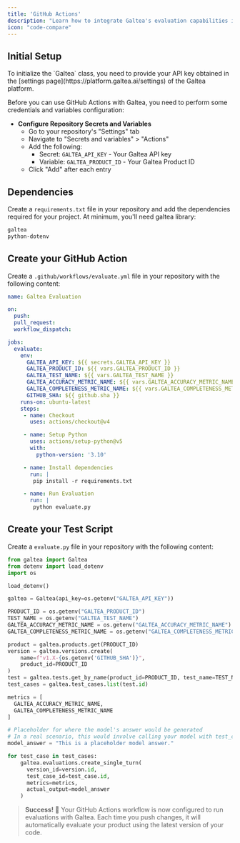 ```yaml
---
title: 'GitHub Actions'
description: "Learn how to integrate Galtea's evaluation capabilities into your GitHub Actions workflow"
icon: "code-compare"
---
```


## Initial Setup

<Note>
    To initialize the `Galtea` class, you need to provide your API key obtained in the [settings page](https://platform.galtea.ai/settings) of the Galtea platform.
</Note>


Before you can use GitHub Actions with Galtea, you need to perform some credentials and variables configuration:

- **Configure Repository Secrets and Variables**
   - Go to your repository's "Settings" tab
   - Navigate to "Secrets and variables" > "Actions"
   - Add the following:
     - Secret: `GALTEA_API_KEY` - Your Galtea API key
     - Variable: `GALTEA_PRODUCT_ID` - Your Galtea Product ID
   - Click "Add" after each entry

## Dependencies

Create a `requirements.txt` file in your repository and add the dependencies required for your project. At minimum, you'll need galtea library:

```txt requirements.txt
galtea
python-dotenv
```

## Create your GitHub Action

Create a `.github/workflows/evaluate.yml` file in your repository with the following content:

```yml .github/workflows/evaluate.yml
name: Galtea Evaluation

on:
  push:
  pull_request:
  workflow_dispatch:

jobs:
  evaluate:
    env:
      GALTEA_API_KEY: ${{ secrets.GALTEA_API_KEY }}
      GALTEA_PRODUCT_ID: ${{ vars.GALTEA_PRODUCT_ID }}
      GALTEA_TEST_NAME: ${{ vars.GALTEA_TEST_NAME }}
      GALTEA_ACCURACY_METRIC_NAME: ${{ vars.GALTEA_ACCURACY_METRIC_NAME }}
      GALTEA_COMPLETENESS_METRIC_NAME: ${{ vars.GALTEA_COMPLETENESS_METRIC_NAME }}
      GITHUB_SHA: ${{ github.sha }}
    runs-on: ubuntu-latest
    steps:
     - name: Checkout
       uses: actions/checkout@v4

     - name: Setup Python
       uses: actions/setup-python@v5
       with:
         python-version: '3.10'

     - name: Install dependencies
       run: |
        pip install -r requirements.txt

     - name: Run Evaluation
       run: |
        python evaluate.py
```

## Create your Test Script

Create a `evaluate.py` file in your repository with the following content:

```python evaluate.py
from galtea import Galtea
from dotenv import load_dotenv
import os

load_dotenv()

galtea = Galtea(api_key=os.getenv("GALTEA_API_KEY"))

PRODUCT_ID = os.getenv("GALTEA_PRODUCT_ID")
TEST_NAME = os.getenv("GALTEA_TEST_NAME")
GALTEA_ACCURACY_METRIC_NAME = os.getenv("GALTEA_ACCURACY_METRIC_NAME")
GALTEA_COMPLETENESS_METRIC_NAME = os.getenv("GALTEA_COMPLETENESS_METRIC_NAME")

product = galtea.products.get(PRODUCT_ID)
version = galtea.versions.create(
    name=f"v1.X-{os.getenv('GITHUB_SHA')}",
    product_id=PRODUCT_ID
)
test = galtea.tests.get_by_name(product_id=PRODUCT_ID, test_name=TEST_NAME)
test_cases = galtea.test_cases.list(test.id)

metrics = [
  GALTEA_ACCURACY_METRIC_NAME,
  GALTEA_COMPLETENESS_METRIC_NAME
]

# Placeholder for where the model's answer would be generated
# In a real scenario, this would involve calling your model with test_case.input, etc.
model_answer = "This is a placeholder model answer."

for test_case in test_cases:
    galtea.evaluations.create_single_turn(
      version_id=version.id,
      test_case_id=test_case.id,
      metrics=metrics,
      actual_output=model_answer
    )
```


> **Success!** 🎉 Your GitHub Actions workflow is now configured to run evaluations with Galtea. Each time you push changes, it will automatically evaluate your product using the latest version of your code.